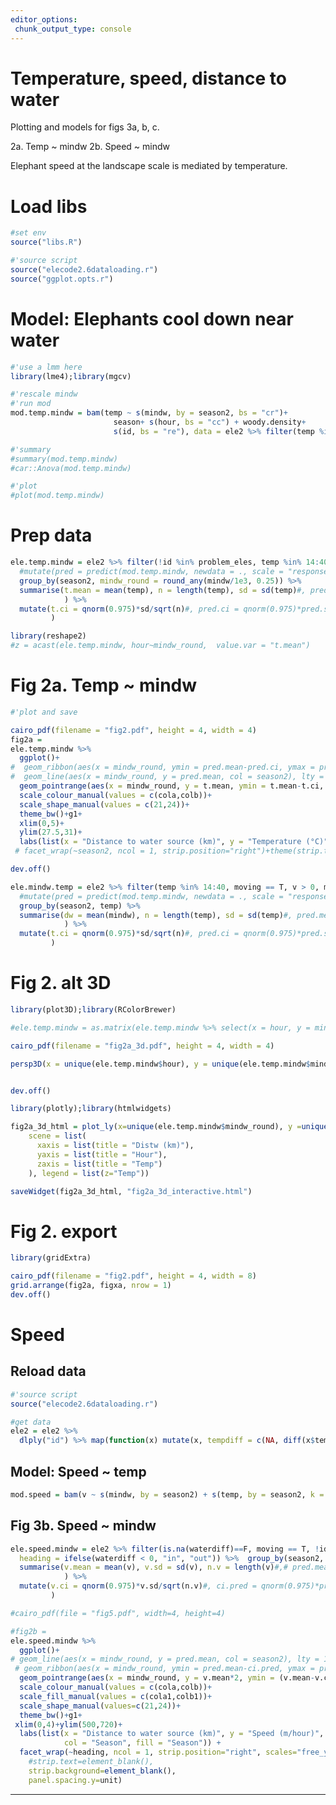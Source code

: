 ```yaml
---
editor_options:
 chunk_output_type: console
---
```


# Temperature, speed, distance to water
Plotting and models for figs 3a, b, c.

2a. Temp ~ mindw
2b. Speed ~ mindw

Elephant speed at the landscape scale is mediated by temperature.

# Load libs

```r
#set env
source("libs.R")
```

```r
#'source script
source("elecode2.6dataloading.r")
source("ggplot.opts.r")
```

# Model: Elephants cool down near water

```r
#'use a lmm here
library(lme4);library(mgcv)

#'rescale mindw
#'run mod
mod.temp.mindw = bam(temp ~ s(mindw, by = season2, bs = "cr")+
                       season+ s(hour, bs = "cc") + woody.density+
                       s(id, bs = "re"), data = ele2 %>% filter(temp %in% 15:40), na.action = na.omit)

#'summary
#summary(mod.temp.mindw)
#car::Anova(mod.temp.mindw)

#'plot
#plot(mod.temp.mindw)
```

# Prep data

```r
ele.temp.mindw = ele2 %>% filter(!id %in% problem_eles, temp %in% 14:40, moving == T, v > 0, meanspeed > 0) %>%
  #mutate(pred = predict(mod.temp.mindw, newdata = ., scale = "response")) %>%
  group_by(season2, mindw_round = round_any(mindw/1e3, 0.25)) %>%
  summarise(t.mean = mean(temp), n = length(temp), sd = sd(temp)#, pred.mean = mean(pred, na.rm = T), pred.n = length(pred), pred.sd = sd(pred, na.rm = T)
            ) %>%
  mutate(t.ci = qnorm(0.975)*sd/sqrt(n)#, pred.ci = qnorm(0.975)*pred.sd/sqrt(pred.n)
         )

library(reshape2)
#z = acast(ele.temp.mindw, hour~mindw_round,  value.var = "t.mean")
```



# Fig 2a. Temp ~ mindw

```r
#'plot and save

cairo_pdf(filename = "fig2.pdf", height = 4, width = 4)
fig2a =
ele.temp.mindw %>%
  ggplot()+
#  geom_ribbon(aes(x = mindw_round, ymin = pred.mean-pred.ci, ymax = pred.mean+pred.ci, group = season2), fill = "grey", alpha = 0.5)+
#  geom_line(aes(x = mindw_round, y = pred.mean, col = season2), lty = 1, lwd = 0.4)+
  geom_pointrange(aes(x = mindw_round, y = t.mean, ymin = t.mean-t.ci, ymax = t.mean+t.ci, col = season2, shape = season2), fatten = 7, stroke = 0.7, fill = "white", position = position_dodge(width = 0.2),lwd = 0.2, lty = 1)+
  scale_colour_manual(values = c(cola,colb))+
  scale_shape_manual(values = c(21,24))+
  theme_bw()+g1+
  xlim(0,5)+
  ylim(27.5,31)+
  labs(list(x = "Distance to water source (km)", y = "Temperature (°C)", title = "(a)"))
 # facet_wrap(~season2, ncol = 1, strip.position="right")+theme(strip.text=element_blank(), strip.background=element_blank(), panel.spacing.y=unit)

dev.off()
```

```r
ele.mindw.temp = ele2 %>% filter(temp %in% 14:40, moving == T, v > 0, meanspeed > 0) %>%
  #mutate(pred = predict(mod.temp.mindw, newdata = ., scale = "response")) %>%
  group_by(season2, temp) %>%
  summarise(dw = mean(mindw), n = length(temp), sd = sd(temp)#, pred.mean = mean(pred, na.rm = T), pred.n = length(pred), pred.sd = sd(pred, na.rm = T)
            ) %>%
  mutate(t.ci = qnorm(0.975)*sd/sqrt(n)#, pred.ci = qnorm(0.975)*pred.sd/sqrt(pred.n)
         )
```


# Fig 2. alt 3D

```r

library(plot3D);library(RColorBrewer)

#ele.temp.mindw = as.matrix(ele.temp.mindw %>% select(x = hour, y = mindw_round, z = t.mean))

cairo_pdf(filename = "fig2a_3d.pdf", height = 4, width = 4)

persp3D(x = unique(ele.temp.mindw$hour), y = unique(ele.temp.mindw$mindw_round), z = z, col = brewer.pal(9,"YlOrRd"), ticktype = "detailed", xlab = "Hour", ylab = "Distance_water (km)", zlab = "Temp", clab = "Temp", NAcol = 1, phi = 20, theta = 45, contour = T, main = "B", line = 0)


dev.off()

```

```r
library(plotly);library(htmlwidgets)

fig2a_3d_html = plot_ly(x=unique(ele.temp.mindw$mindw_round), y =unique(ele.temp.mindw$hour), z=~z, type = "surface", colors = "YlOrRd",  name = "Temp") %>% layout(title = "Fig 2a. 3D-interactive",
    scene = list(
      xaxis = list(title = "Distw (km)"),
      yaxis = list(title = "Hour"),
      zaxis = list(title = "Temp")
    ), legend = list(z="Temp"))

saveWidget(fig2a_3d_html, "fig2a_3d_interactive.html")
```

# Fig 2. export

```r
library(gridExtra)

cairo_pdf(filename = "fig2.pdf", height = 4, width = 8)
grid.arrange(fig2a, figxa, nrow = 1)
dev.off()
```

# Speed

## Reload data

```r
#'source script
source("elecode2.6dataloading.r")
```

```r
#get data
ele2 = ele2 %>%
  dlply("id") %>% map(function(x) mutate(x, tempdiff = c(NA, diff(x$temp, lag = 1)), waterdiff = c(diff(x$mindw, lag = 1), NA)) %>% mutate(towater = as.factor(ifelse(waterdiff < 0, "to", "away")))) %>% bind_rows() %>% mutate(temp = round_any(temp,2))

```

## Model: Speed ~ temp

```r
mod.speed = bam(v ~ s(mindw, by = season2) + s(temp, by = season2, k = 4) + season2 + woody.density + s(id, bs = "re"), data = ele2 %>% filter(v >= 100))
```

## Fig 3b. Speed ~ mindw

```r

ele.speed.mindw = ele2 %>% filter(is.na(waterdiff)==F, moving == T, !id %in% problem_eles) %>% mutate(#v.pred = predict(mod.speed, newdata = ., scale = "response", allow.new.levels = T), 
  heading = ifelse(waterdiff < 0, "in", "out")) %>%  group_by(season2, heading, mindw_round = round_any(mindw/1e3, 0.15)) %>%
  summarise(v.mean = mean(v), v.sd = sd(v), n.v = length(v)#,# pred.mean = mean(v.pred, na.rm = T), pred.sd=sd(v.pred, na.rm = T), pred.n = length(v.pred)
            ) %>%
  mutate(v.ci = qnorm(0.975)*v.sd/sqrt(n.v)#, ci.pred = qnorm(0.975)*pred.sd/sqrt(pred.n)
         )
```


```r
#cairo_pdf(file = "fig5.pdf", width=4, height=4)

#fig2b =
ele.speed.mindw %>%
  ggplot()+
# geom_line(aes(x = mindw_round, y = pred.mean, col = season2), lty = 1)+
 # geom_ribbon(aes(x = mindw_round, ymin = pred.mean-ci.pred, ymax = pred.mean+ci.pred), fill = "grey", alpha = 0.5)+
  geom_pointrange(aes(x = mindw_round, y = v.mean*2, ymin = (v.mean-v.ci)*2, ymax = (v.mean+v.ci)*2, col = season2, shape = season2), fatten = 7, fill = "white", lty = 1, lwd = 0.2, stroke = 0.7, position = position_dodge(width = 0.2))+
  scale_colour_manual(values = c(cola,colb))+
  scale_fill_manual(values = c(cola1,colb1))+
  scale_shape_manual(values=c(21,24))+
  theme_bw()+g1+
 xlim(0,4)+ylim(500,720)+
  labs(list(x = "Distance to water source (km)", y = "Speed (m/hour)",
            col = "Season", fill = "Season")) +
  facet_wrap(~heading, ncol = 1, strip.position="right", scales="free_y")+theme(
    #strip.text=element_blank(),
    strip.background=element_blank(),
    panel.spacing.y=unit)
```

----
